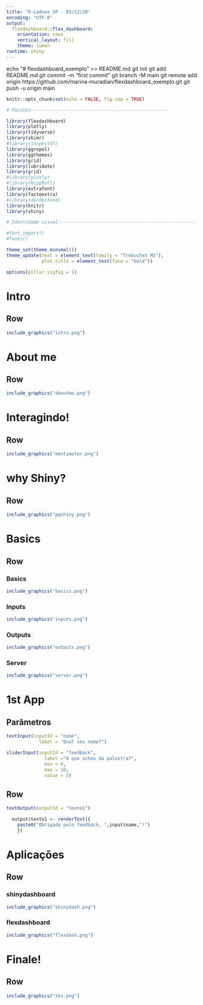 ```yaml
---
title: "R-Ladies SP - 05/12/20"
encoding: "UTF-8"
output:
  flexdashboard::flex_dashboard:
    orientation: rows
    vertical_layout: fill
    theme: lumen
runtime: shiny
---
```

echo "# flexdashboard_exemplo" >> README.md
git init
git add README.md
git commit -m "first commit"
git branch -M main
git remote add origin https://github.com/marina-muradian/flexdashboard_exemplo.git
git push -u origin main

```r
knitr::opts_chunk$set(echo = FALSE, fig.cap = TRUE)

# Pacotes---------------------------------------------------

library(flexdashboard)
library(plotly)
library(tidyverse)
library(skimr)
#library(inspectdf)
library(ggrepel)
library(ggthemes)
library(grid)
library(lubridate)
library(grid)
#library(plotly)
#library(RcppRoll)
library(extrafont)
library(factoextra)
#library(dendextend)
library(knitr)
library(shiny)

# Identidade visual---------------------------------------------------

#font_import()
#fonts()

theme_set(theme_minimal())
theme_update(text = element_text(family = "Trebuchet MS"),
             plot.title = element_text(face = "bold"))

options(pillar.sigfig = 1)
```


Intro 
=========================================
Row
-----------------------------------------------------------------------

```r

include_graphics("intro.png")

```
About me 
=========================================
Row
-----------------------------------------------------------------------

```r

include_graphics("aboutme.png")

```
Interagindo!
=========================================
Row
-----------------------------------------------------------------------

```r

include_graphics("mentimeter.png")

```

why Shiny? 
=========================================
Row
-----------------------------------------------------------------------

```r

include_graphics("pqshiny.png")

```

Basics
=========================================
Row {.tabset}
-----------------------------------------------------------------------
### Basics
```r

include_graphics("basics.png")
```

### Inputs

```r

include_graphics("inputs.png")
```

### Outputs

```r

include_graphics("outputs.png")
```


### Server

```r

include_graphics("server.png")
```

1st App
=====================================  

Parâmetros {.sidebar}
-----------------------------------------------------------------------

```r

textInput(inputId = "name", 
            label = "Qual seu nome?")

sliderInput(inputId = "feedback", 
              label ="O que achou da palestra?",
              min = 0,
              max = 10,
              value = 5)
```

Row 
-----------------------------------------------------------------------

```r

textOutput(outputId = "texto1")

```

```r

  output$texto1 <- renderText({
    paste0("Obrigada pelo feedback, ",input$name,"!")
    })

```

Aplicações
=====================================  
Row {.tabset}
-----------------------------------------------------------------------
### shinydashboard
```r

include_graphics("shinydash.png")
```

### flexdashboard
```r

include_graphics("flexdash.png")
```

Finale!
=====================================  
Row 
-----------------------------------------------------------------------

```r

include_graphics("tks.png")

```
